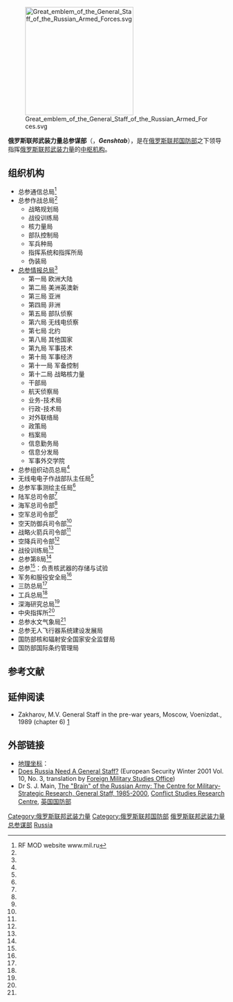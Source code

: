 {{noteTA
|T = zh-cn:俄罗斯联邦武装力量总参谋部; zh-sg:俄罗斯联邦军队总参谋部; zh-hk:俄羅斯聯邦軍隊總參謀部; zh-mo:俄羅斯聯邦軍隊總參謀部; zh-tw:俄羅斯聯邦軍隊總參謀部; 
|1 = zh-cn:俄罗斯联邦武装力量; zh-sg:俄罗斯联邦军队; zh-hk:俄羅斯聯邦軍隊; zh-mo:俄羅斯聯邦軍隊; zh-tw:俄羅斯聯邦軍隊; 
|2 = zh-hans:信息; zh-hant:資訊;
}}

[[File:Great_emblem_of_the_General_Staff_of_the_Russian_Armed_Forces.svg|250px]]

'''俄罗斯联邦武装力量总参谋部'''（{{lang-ru|'''Генеральный штаб Вооружённых сил Российской Федерации, Генштаб'''}}，'''''Genshtab'''''），是在[[俄罗斯联邦国防部|俄罗斯联邦国防部]]之下领导指挥[[俄罗斯联邦武装力量|俄罗斯联邦武装力量]]的[[参谋部|中枢机构]]。

== 组织机构 ==
* 总参通信总局<ref name="mil.ru">RF MOD website www.mil.ru</ref>
* 总参作战总局<ref name="mil.ru" />
** 战略规划局
** 战役训练局
** 核力量局
** 部队控制局
** 军兵种局
** 指挥系统和指挥所局
** 伪装局
* [[格鲁乌|总参情报总局]]<ref name="mil.ru" />
** 第一局 欧洲大陆
** 第二局 美洲英澳新
** 第三局 亚洲
** 第四局 非洲
** 第五局 部队侦察
** 第六局 无线电侦察
** 第七局 北约
** 第八局 其他国家
** 第九局 军事技术
** 第十局 军事经济
** 第十一局 军备控制
** 第十二局 战略核力量
** 干部局
** 航天侦察局
** 业务-技术局
** 行政-技术局
** 对外联络局
** 政策局
** 档案局
** 信息勤务局
** 信息分发局
** 军事外交学院 
* 总参组织动员总局<ref name=mil.ru/>
* 无线电电子作战部队主任局<ref name=mil.ru/>
* 总参军事测绘主任局<ref name=mil.ru/>
* 陆军总司令部<ref name=mil.ru/>
* 海军总司令部<ref name=mil.ru/>
* 空军总司令部<ref name=mil.ru/>
* 空天防御兵司令部<ref name=mil.ru/>
* 战略火箭兵司令部<ref name=mil.ru/>
* 空降兵司令部<ref name=mil.ru/>
* 战役训练局<ref name=mil.ru/>
* 总参第8局<ref name=mil.ru/>
* 总参{{tsl|en|12th Chief Directorate|第12总局}}<ref name=mil.ru/>：负责核武器的存储与试验
* 军务和服役安全局<ref name=mil.ru/>
* 三防总局<ref name=mil.ru/>
* 工兵总局<ref name=mil.ru/>
* 深海研究总局<ref name=mil.ru/>
* 中央指挥所<ref name=mil.ru/>
* 总参水文气象局<ref name=mil.ru/>
* 总参无人飞行器系统建设发展局
* 国防部核和辐射安全国家安全监督局
* 国防部国际条约管理局

== 参考文献 ==
{{Reflist}}

== 延伸阅读 ==
* Zakharov, M.V. General Staff in the pre-war years, Moscow, Voenizdat., 1989 (chapter 6) [http://militera.lib.ru/memo/russian/zaharov_mv/index.html]{{Wayback|url=http://militera.lib.ru/memo/russian/zaharov_mv/index.html |date=20140801204859 }}

== 外部链接 ==
* [[地理坐标|地理坐标]]：{{coord|55|45|02|N|37|36|10|E|region:RU_type:landmark_source:kolossus-ruwiki|display=inline,title}}
* [http://leav-www.army.mil/fmso/documents/shlykovtrans.HTM Does Russia Need A General Staff?]{{dead link|date=2017年11月 |bot=InternetArchiveBot |fix-attempted=yes }} (European Security Winter 2001 Vol. 10, No. 3, translation by [[Foreign_Military_Studies_Office|Foreign Military Studies Office]])
* Dr S. J. Main, [http://www.fas.org/nuke/guide/russia/agency/c101-sjm.htm The "Brain" of the Russian Army: The Centre for Military-Strategic Research, General Staff, 1985-2000]{{Wayback|url=http://www.fas.org/nuke/guide/russia/agency/c101-sjm.htm |date=20140903121550 }}, [[Conflict_Studies_Research_Centre|Conflict Studies Research Centre]], [[英国国防部|英国国防部]]

[[Category:俄罗斯联邦武装力量|Category:俄罗斯联邦武装力量]]
[[Category:俄罗斯联邦国防部|Category:俄罗斯联邦国防部]]
[[Category:俄罗斯联邦武装力量总参谋部|]]
[[Category:总参谋部|Russia]]